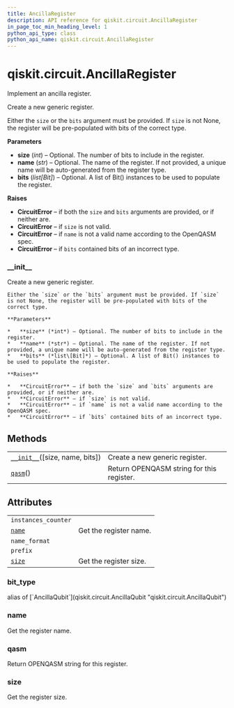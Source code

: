 ```yaml
---
title: AncillaRegister
description: API reference for qiskit.circuit.AncillaRegister
in_page_toc_min_heading_level: 1
python_api_type: class
python_api_name: qiskit.circuit.AncillaRegister
---
```


# qiskit.circuit.AncillaRegister

<Class id="qiskit.circuit.AncillaRegister" isDedicatedPage={true} github="https://github.com/qiskit/qiskit/tree/stable/0.18/qiskit/circuit/quantumregister.py" signature="AncillaRegister(size=None, name=None, bits=None)" modifiers="class">
  Implement an ancilla register.

  Create a new generic register.

  Either the `size` or the `bits` argument must be provided. If `size` is not None, the register will be pre-populated with bits of the correct type.

  **Parameters**

  *   **size** (*int*) – Optional. The number of bits to include in the register.
  *   **name** (*str*) – Optional. The name of the register. If not provided, a unique name will be auto-generated from the register type.
  *   **bits** (*list\[Bit]*) – Optional. A list of Bit() instances to be used to populate the register.

  **Raises**

  *   **CircuitError** – if both the `size` and `bits` arguments are provided, or if neither are.
  *   **CircuitError** – if `size` is not valid.
  *   **CircuitError** – if `name` is not a valid name according to the OpenQASM spec.
  *   **CircuitError** – if `bits` contained bits of an incorrect type.

  ### \_\_init\_\_

  <Function id="qiskit.circuit.AncillaRegister.__init__" signature="__init__(size=None, name=None, bits=None)">
    Create a new generic register.

    Either the `size` or the `bits` argument must be provided. If `size` is not None, the register will be pre-populated with bits of the correct type.

    **Parameters**

    *   **size** (*int*) – Optional. The number of bits to include in the register.
    *   **name** (*str*) – Optional. The name of the register. If not provided, a unique name will be auto-generated from the register type.
    *   **bits** (*list\[Bit]*) – Optional. A list of Bit() instances to be used to populate the register.

    **Raises**

    *   **CircuitError** – if both the `size` and `bits` arguments are provided, or if neither are.
    *   **CircuitError** – if `size` is not valid.
    *   **CircuitError** – if `name` is not a valid name according to the OpenQASM spec.
    *   **CircuitError** – if `bits` contained bits of an incorrect type.
  </Function>

  ## Methods

  |                                                                                                                       |                                           |
  | --------------------------------------------------------------------------------------------------------------------- | ----------------------------------------- |
  | [`__init__`](#qiskit.circuit.AncillaRegister.__init__ "qiskit.circuit.AncillaRegister.__init__")(\[size, name, bits]) | Create a new generic register.            |
  | [`qasm`](#qiskit.circuit.AncillaRegister.qasm "qiskit.circuit.AncillaRegister.qasm")()                                | Return OPENQASM string for this register. |

  ## Attributes

  |                                                                                      |                        |
  | ------------------------------------------------------------------------------------ | ---------------------- |
  | `instances_counter`                                                                  |                        |
  | [`name`](#qiskit.circuit.AncillaRegister.name "qiskit.circuit.AncillaRegister.name") | Get the register name. |
  | `name_format`                                                                        |                        |
  | `prefix`                                                                             |                        |
  | [`size`](#qiskit.circuit.AncillaRegister.size "qiskit.circuit.AncillaRegister.size") | Get the register size. |

  ### bit\_type

  <Attribute id="qiskit.circuit.AncillaRegister.bit_type">
    alias of [`AncillaQubit`](qiskit.circuit.AncillaQubit "qiskit.circuit.AncillaQubit")
  </Attribute>

  ### name

  <Attribute id="qiskit.circuit.AncillaRegister.name">
    Get the register name.
  </Attribute>

  ### qasm

  <Function id="qiskit.circuit.AncillaRegister.qasm" signature="qasm()">
    Return OPENQASM string for this register.
  </Function>

  ### size

  <Attribute id="qiskit.circuit.AncillaRegister.size">
    Get the register size.
  </Attribute>
</Class>

